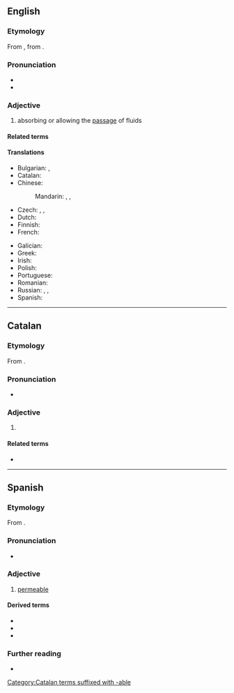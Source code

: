 {{also|perméable}}
==English==

===Etymology===
{{root|en|ine-pro|*mey- (change)}}
From {{bor|en|frm|perméable}}, from {{der|en|la|permeābilis}}.

===Pronunciation===
* {{IPA|en|/ˈpɜː(ɹ)miəbəl/}}
* {{audio|en|LL-Q1860 (eng)-Vealhurl-permeable.wav|Audio (Southern England)}}

===Adjective===
{{en-adj}}

# absorbing or allowing the [[passage]] of fluids
#: {{ux|en|Rainwater sinks through '''permeable''' rock to form an underground reservoir.}}
#: {{syn|en|water-permeable}}
#: {{ant|en|impermeable}}

====Related terms====
{{rel2
|en|permeability
|nonpermeable
}}

====Translations====
{{trans-top|that absorbs or allows the passage of fluids}}
* Bulgarian: {{t|bg|пропусклив}}, {{t+|bg|промокаем}}
* Catalan: {{t+|ca|permeable}}
* Chinese:
*: Mandarin: {{t|cmn|[[可]][[滲透]][[的]]}}, {{t|cmn|[[可]][[渗透]][[的]]|tr=kě shèntòu de}}, {{t|cmn|[[透水]][[的]]|tr=tòushuǐ de}}
* Czech: {{t|cs|savý}}, {{t|cs|propustný}}, {{t|cs|prostupný}}
* Dutch: {{t+|nl|doordringbaar}}
* Finnish: {{t+|fi|läpäisevä}}
* French: {{t+|fr|perméable|m|f}}
{{trans-mid}}
* Galician: {{t+|gl|permeable|m|f}}
* Greek: {{t+|el|διαπερατός|m}}
* Irish: {{t|ga|tréscaoilteach}}
* Polish: {{t+|pl|przemakalny}}
* Portuguese: {{t+|pt|permeável}}
* Romanian: {{t+|ro|permeabil}}
* Russian: {{t+|ru|проницаемый}}, {{t+|ru|пропускающий}}, {{t+|ru|дышащий}}
* Spanish: {{t|es|permeable}}
{{trans-bottom}}

----

==Catalan==

===Etymology===
From {{der|ca|la|permeābilis}}.

===Pronunciation===
* {{ca-IPA}}

===Adjective===
{{ca-adj|mf}}

# {{l|en|permeable}}
#: {{ant|ca|impermeable}}

====Related terms====
* {{l|ca|permeabilitat}}

[[Category:Catalan terms suffixed with -able]]

----

==Spanish==

===Etymology===
From {{der|es|la|permeābilis}}.

===Pronunciation===
{{es-IPA}}
* {{rhymes|es|able}}

===Adjective===
{{es-adj}}

# [[#English|permeable]]
#: {{ant|es|impermeable}}

====Derived terms====
* {{l|es|impermeable}}
* {{l|es|permeabilidad}}
* {{l|es|permeabilizar}}

===Further reading===
* {{R:es:DRAE}}